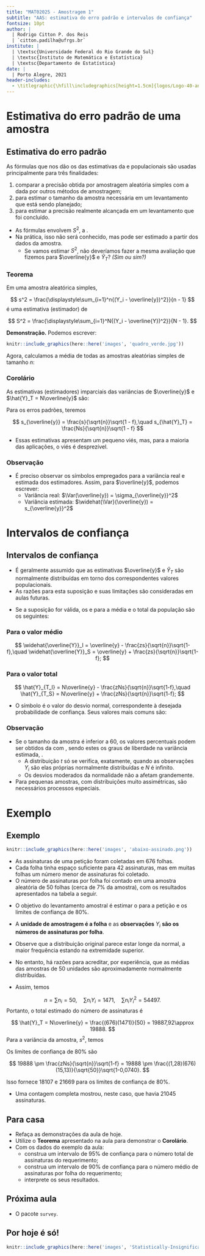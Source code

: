 ```yaml
---
title: "MAT02025 - Amostragem 1"
subtitle: "AAS: estimativa do erro padrão e intervalos de confiança"
fontsize: 10pt
author: |
  | Rodrigo Citton P. dos Reis
  | `citton.padilha@ufrgs.br`
institute: |
  | \textsc{Universidade Federal do Rio Grande do Sul}
  | \textsc{Instituto de Matemática e Estatística}
  | \textsc{Departamento de Estatística}
date: |
  | Porto Alegre, 2021
header-includes:
  - \titlegraphic{\hfill\includegraphics[height=1.5cm]{logos/Logo-40-anos-estatistica.png}}
---
```


# Estimativa do erro padrão de uma amostra

## Estimativa do erro padrão {.allowframebreaks}

As fórmulas que nos dão os \structure{erros padrões} das estimativas da \structure{média ($\overline{y} = (1/n)\sum_{i=1}^n{Y_i}$)} e \structure{total ($\hat{Y}_T = N\overline{y}$)} populacionais são usadas principalmente para três finalidades:

1. comparar a precisão obtida por amostragem aleatória simples com a dada por outros métodos de amostragem;
2. para estimar o tamanho da amostra necessária em um levantamento que está sendo planejado;
3. para estimar a precisão realmente alcançada em um levantamento que foi concluído.

\framebreak

- As fórmulas envolvem $S^2$, a \structure{variância da população}.
- Na prática, isso não será conhecido, mas pode ser estimado a partir dos dados da amostra.
    + Se vamos estimar $S^2$, não deveríamos fazer a mesma avaliação\footnote{Ou seja, avaliar a imparcialidade deste estimador.} que fizemos para $\overline{y}$ e $\hat{Y}_T$? _(Sim ou sim?)_
    
\framebreak

::: {.block}

### Teorema

Em uma amostra aleatórica simples,

$$
s^2 = \frac{\displaystyle\sum_{i=1}^n{(Y_i - \overline{y})^2}}{n - 1}
$$
é uma estimativa (estimador) \structure{não enviesada} de 

$$
S^2 = \frac{\displaystyle\sum_{i=1}^N{(Y_i - \overline{Y})^2}}{N - 1}.
$$

:::

\framebreak

__Demonstração.__ Podemos escrever:

\begin{align*}
s^2 &= \frac{1}{n - 1}\sum_{i=1}^n{[(Y_i - \textcolor{red}{\overline{Y}}) - (\overline{y} - \textcolor{red}{\overline{Y}})]^2}\\
&= \frac{1}{n - 1}\left[\sum_{i=1}^n{(Y_i - \overline{Y})^2} - n(\overline{y} - \overline{Y})^2\right].
\end{align*}

```r

knitr::include_graphics(here::here('images', 'quadro_verde.jpg'))

```

\framebreak

Agora, calculamos a média de todas as amostras aleatórias simples de tamanho $n$:

\footnotesize

\begin{align*}
\textcolor{red}{\E(s^2)} &= \E\left\{\frac{1}{n - 1}\left[\sum_{i=1}^n{(Y_i - \overline{Y})^2} - n(\overline{y} - \overline{Y})^2\right]\right\}\\
&= \frac{1}{n - 1}\left\{\textcolor{darkpastelblue}{\E\left[\sum_{i=1}^n{(Y_i - \overline{Y})^2}\right]} - n\textcolor{darkpastelgreen}{\E\left[(\overline{y} - \overline{Y})^2\right]}\right\}\\
&= \frac{1}{n - 1}\left[\textcolor{darkpastelblue}{\frac{n}{N}\sum_{i=1}^N{(Y_i - \overline{Y})^2}} - n\textcolor{darkpastelgreen}{\Var(\overline{y})}\right]\\
&= \frac{1}{n - 1}\left[\frac{n(N-1)}{\textcolor{darkpastelpurple}{N}}\textcolor{darkpastelpurple}{S^2} - \textcolor{darkpastelred}{n}\frac{\textcolor{darkpastelpurple}{S^2}}{\textcolor{darkpastelred}{n}}\frac{(N-n)}{\textcolor{darkpastelpurple}{N}}\right]\\
&= \frac{\textcolor{darkpastelpurple}{S^2}}{(n - 1)\textcolor{darkpastelpurple}{N}}[n(N - 1) - (N - n)] = \textcolor{red}{S^2}.
\end{align*}

\normalsize

\framebreak

::: {.block}

### Corolário

As estimativas (estimadores) imparciais das variâncias de $\overline{y}$ e $\hat{Y}_T = N\overline{y}$ são:

\begin{align*}
\widehat{\Var}(\overline{y}) = s_{\overline{y}}^2 = \frac{s^2}{n}\left(\frac{N-n}{N}\right) = \frac{s^2}{n}(1 - f),\\
\widehat{\Var}(\hat{Y}_T) = s_{\hat{Y}_T}^2 = \frac{N^2s^2}{n}\left(\frac{N-n}{N}\right) = \frac{N^2s^2}{n}(1 - f).
\end{align*}

Para os erros padrões, teremos

$$
s_{\overline{y}} = \frac{s}{\sqrt{n}}\sqrt{1 - f},\quad s_{\hat{Y}_T} = \frac{Ns}{\sqrt{n}}\sqrt{1 - f}
$$

- Essas estimativas apresentam um pequeno viés, mas, para a maioria das aplicações, o viés é desprezível.

:::

\framebreak

### Observação

- É preciso observar os símbolos empregados para a variância real e estimada dos estimadores. Assim, para $\overline{y}$, podemos escrever:
    + Variância real: $\Var(\overline{y}) = \sigma_{\overline{y}}^2$
    + Variância estimada: $\widehat{\Var}(\overline{y}) = s_{\overline{y}}^2$

# Intervalos de confiança

## Intervalos de confiança {.allowframebreaks}

- É geralmente assumido que as estimativas $\overline{y}$ e $\hat{Y}_T$ são normalmente distribuídas em torno dos correspondentes valores populacionais.
- As razões para esta suposição e suas limitações são consideradas em aulas futuras.

\framebreak

- Se a suposição for válida, os \structure{limites de confiança inferior} e \structure{superior} para a média e o total da população são os seguintes:

::: {.block}

### Para o valor médio

$$
\widehat{\overline{Y}}_I = \overline{y} - \frac{zs}{\sqrt{n}}\sqrt{1-f},\quad \widehat{\overline{Y}}_S = \overline{y} + \frac{zs}{\sqrt{n}}\sqrt{1-f};
$$

:::

::: {.block}

### Para o valor total

$$
\hat{Y}_{T_I} = N\overline{y} - \frac{zNs}{\sqrt{n}}\sqrt{1-f},\quad \hat{Y}_{T_S} = N\overline{y} + \frac{zNs}{\sqrt{n}}\sqrt{1-f};
$$

:::

\framebreak

- O símbolo \structure{$z$} é o valor do desvio normal, correspondente à desejada probabilidade de confiança. Seus valores mais comuns são:

\begin{table}[]
\begin{tabular}{lccccc}
\hline
Probabilidade de confiança (\%) & 50   & 80   & 90   & 95   & 99   \\ \hline
Valor de $z$                    & 0,67 & 1,28 & 1,64 & 1,96 & 2,58 \\ \hline
\end{tabular}
\end{table}

\framebreak

### Observação

- Se o tamanho da amostra é inferior a 60, os valores percentuais podem ser obtidos da \structure{tabela $t$ de Student} com \structure{$(n-1)$ graus de liberdade}, sendo estes os graus de liberdade na variância estimada, \structure{$s^2$}.
    + A distribuição $t$ só se verifica, exatamente, quando as observações $Y_i$ são elas próprias normalmente distribuídas e $N$ é infinito.
    + Os desvios moderados da normalidade não a afetam grandemente.
- Para pequenas amostras, com distribuições muito assimétricas, são necessários processos especiais.

# Exemplo

## Exemplo {.allowframebreaks}

```r

knitr::include_graphics(here::here('images', 'abaixo-assinado.png'))

```

\small

- As assinaturas de uma petição foram coletadas em 676 folhas.
- Cada folha tinha espaço suficiente para 42 assinaturas, mas em muitas folhas um número menor de assinaturas foi coletado.
- O número de assinaturas por folha foi contado em uma amostra aleatória de 50 folhas (cerca de 7% da amostra), com os resultados apresentados na tabela a seguir.

\footnotesize

\begin{table}[]
\begin{tabular}{cc|cc}
$Y_i$ & $n_i$ & $Y_i$ & $n_i$ \\ \hline
42    & 23    & 14    & 1     \\
41    & 4     & 11    & 1     \\
36    & 1     & 10    & 1     \\
32    & 1     & 9     & 1     \\
29    & 1     & 7     & 1     \\
27    & 2     & 6     & 3     \\
23    & 1     & 5     & 2     \\
19    & 1     & 4     & 1     \\
16    & 2     & 3     & 1     \\
15    & 2     & -     & -    
\end{tabular}
\end{table}

\normalsize

\framebreak

- O objetivo do levantamento amostral é estimar o \structure{número total de assinaturas} para a petição e os limites de confiança de 80%.

- A __unidade de amostragem é a folha__ e as __observações__ $Y_i$ __são os números de assinaturas por folha__.
- Observe que a distribuição original parece estar longe da normal, a maior frequência estando na extremidade superior.
- No entanto, há razões para acreditar, por experiência, que as médias das amostras de 50 unidades são aproximadamente normalmente distribuídas.

\framebreak

- Assim, temos

$$
n = \sum{n_i} = 50,\quad \sum{n_iY_i} = 1471, \quad \sum{n_iY_i^2} = 54497.
$$
Portanto, o total estimado do número de assinaturas é

$$
\hat{Y}_T = N\overline{y} = \frac{(676)(1471)}{50} = 19887,92\approx 19888.
$$
Para a variância da amostra, $s^2$, temos

\begin{align*}
s^2 &= \frac{1}{n-1}\left[\sum{n_i(Y_i - \overline{y})^2}\right] = \frac{1}{n-1}\left[\sum{n_iY_i^2} - \frac{(\sum{n_iY_i})^2}{\sum{n_i}}\right]\\
&= \frac{1}{49}\left[54497 - \frac{(1471)^2}{50}\right] = 228,9833 \approx 229.
\end{align*}

\framebreak

Os limites de confiança de 80% são

$$
19888 \pm \frac{zNs}{\sqrt{n}}\sqrt{1-f} = 19888 \pm \frac{(1,28)(676)(15,13)}{\sqrt{50}}\sqrt{1-0,0740}.
$$

Isso fornece 18107 e 21669 para os limites de confiança de 80%\footnote{Uma estimativa mais precisa (sem considerar arrendondamentos ao longo dos cálculos) é dada por 18104 e 21672.}. 

- Uma contagem completa mostrou, neste caso, que havia 21045 assinaturas.

## Para casa

- Refaça as demonstrações da aula de hoje.
- Utilize o __Teorema__ apresentado na aula para demonstrar o __Corolário__.
- Com os dados do exemplo da aula:
    + construa um intervalo de 95% de confiança para o número total de assinaturas do requerimento;
    + construa um intervalo de 90% de confiança para o número médio de assinaturas por folha do requerimento;
    + interprete os seus resultados.

## Próxima aula

- O pacote `survey`.

## Por hoje é só!

\begin{center}
{\bf Bons estudos!}
\end{center}

```r

knitr::include_graphics(here::here('images', 'Statistically-Insignificant-girafa.jpg'))

```

